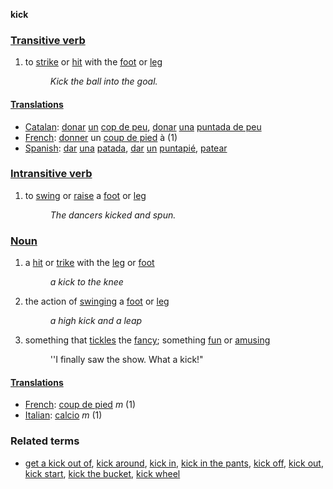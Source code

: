 '''kick'''

===[[Transitive verb]]===
# to [[strike]] or [[hit]] with the [[foot]] or [[leg]]
#: ''Kick the ball into the goal.''

====[[Translations]]====
*[[Catalan]]: [[donar]] [[un]] [[cop de peu]], [[donar]] [[una]] [[puntada de peu]]
*[[French]]: [[donner]] un [[coup de pied]] à (1)
*[[Spanish]]: [[dar]] [[una]] [[patada]], [[dar]] [[un]] [[puntapié]], [[patear]]

===[[Intransitive verb]]===
# to [[swing]] or [[raise]] a [[foot]] or [[leg]]
#: ''The dancers kicked and spun.''

===[[Noun]]===
# a [[hit]] or [[trike]] with the [[leg]] or [[foot]]
#: ''a kick to the knee''
# the action of [[swing]]ing a [[foot]] or [[leg]]
#: ''a high kick and a leap''
# something that [[tickle]]s the [[fancy]]; something [[fun]] or [[amusing]]
#: ''I finally saw the show. What a kick!"

====[[Translations]]====
*[[French]]: [[coup de pied]] ''m'' (1)
*[[Italian]]: [[calcio]] ''m'' (1)

===Related terms===
*[[get a kick out of]], [[kick around]], [[kick in]], [[kick in the pants]], [[kick off]], [[kick out]], [[kick start]], [[kick the bucket]], [[kick wheel]]